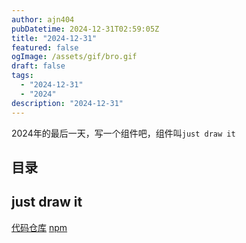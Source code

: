 ```yaml
---
author: ajn404
pubDatetime: 2024-12-31T02:59:05Z
title: "2024-12-31"
featured: false
ogImage: /assets/gif/bro.gif
draft: false
tags:
  - "2024-12-31"
  - "2024"
description: "2024-12-31"
---
```


2024年的最后一天，写一个组件吧，组件叫`just draw it`

## 目录

## just draw it

[代码仓库](https://github.com/ajn404/just-draw-it)
[npm](https://www.npmjs.com/package/just-draw-it?activeTab=readme)
